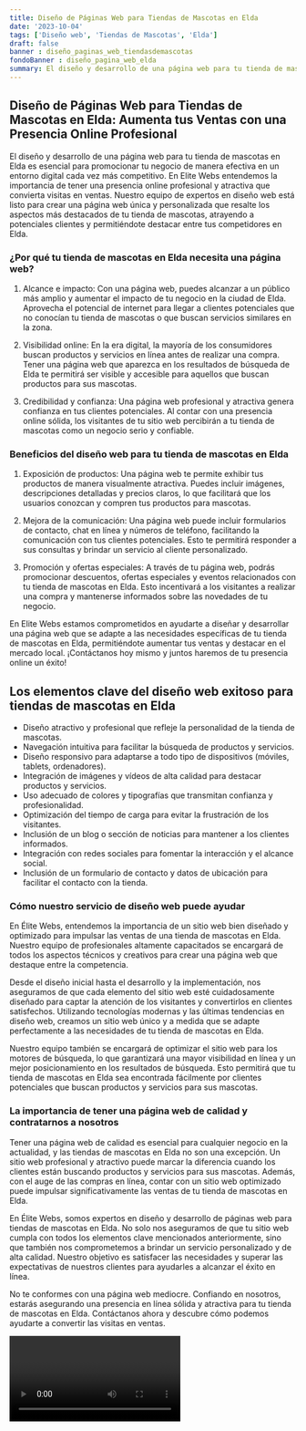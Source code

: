 ```yaml
---
title: Diseño de Páginas Web para Tiendas de Mascotas en Elda
date: '2023-10-04'
tags: ['Diseño web', 'Tiendas de Mascotas', 'Elda']
draft: false
banner : diseño_paginas_web_tiendasdemascotas
fondoBanner : diseño_pagina_web_elda
summary: El diseño y desarrollo de una página web para tu tienda de mascotas en Elda es esencial para promocionar tu negocio de manera efectiva en un entorno digital cada vez más competitivo. En Elite Webs entendemos la importancia de tener una presencia online profesional y atractiva que convierta visitas en ventas. Nuestro equipo de expertos en diseño web está listo para crear una página web única y personalizada que resalte los aspectos más destacados de tu tienda de mascotas, atrayendo a potenciales clientes y permitiéndote destacar entre tus competidores en Elda.
---
```


## Diseño de Páginas Web para Tiendas de Mascotas en Elda: Aumenta tus Ventas con una Presencia Online Profesional

El diseño y desarrollo de una página web para tu tienda de mascotas en Elda es esencial para promocionar tu negocio de manera efectiva en un entorno digital cada vez más competitivo. En Elite Webs entendemos la importancia de tener una presencia online profesional y atractiva que convierta visitas en ventas. Nuestro equipo de expertos en diseño web está listo para crear una página web única y personalizada que resalte los aspectos más destacados de tu tienda de mascotas, atrayendo a potenciales clientes y permitiéndote destacar entre tus competidores en Elda.

### ¿Por qué tu tienda de mascotas en Elda necesita una página web?

1. Alcance e impacto: Con una página web, puedes alcanzar a un público más amplio y aumentar el impacto de tu negocio en la ciudad de Elda. Aprovecha el potencial de internet para llegar a clientes potenciales que no conocían tu tienda de mascotas o que buscan servicios similares en la zona.

2. Visibilidad online: En la era digital, la mayoría de los consumidores buscan productos y servicios en línea antes de realizar una compra. Tener una página web que aparezca en los resultados de búsqueda de Elda te permitirá ser visible y accesible para aquellos que buscan productos para sus mascotas.

3. Credibilidad y confianza: Una página web profesional y atractiva genera confianza en tus clientes potenciales. Al contar con una presencia online sólida, los visitantes de tu sitio web percibirán a tu tienda de mascotas como un negocio serio y confiable.

### Beneficios del diseño web para tu tienda de mascotas en Elda

1. Exposición de productos: Una página web te permite exhibir tus productos de manera visualmente atractiva. Puedes incluir imágenes, descripciones detalladas y precios claros, lo que facilitará que los usuarios conozcan y compren tus productos para mascotas.

2. Mejora de la comunicación: Una página web puede incluir formularios de contacto, chat en línea y números de teléfono, facilitando la comunicación con tus clientes potenciales. Esto te permitirá responder a sus consultas y brindar un servicio al cliente personalizado.

3. Promoción y ofertas especiales: A través de tu página web, podrás promocionar descuentos, ofertas especiales y eventos relacionados con tu tienda de mascotas en Elda. Esto incentivará a los visitantes a realizar una compra y mantenerse informados sobre las novedades de tu negocio.

En Elite Webs estamos comprometidos en ayudarte a diseñar y desarrollar una página web que se adapte a las necesidades específicas de tu tienda de mascotas en Elda, permitiéndote aumentar tus ventas y destacar en el mercado local. ¡Contáctanos hoy mismo y juntos haremos de tu presencia online un éxito!

<GifSeo />

<Cta />

## Los elementos clave del diseño web exitoso para tiendas de mascotas en Elda

- Diseño atractivo y profesional que refleje la personalidad de la tienda de mascotas.
- Navegación intuitiva para facilitar la búsqueda de productos y servicios.
- Diseño responsivo para adaptarse a todo tipo de dispositivos (móviles, tablets, ordenadores).
- Integración de imágenes y vídeos de alta calidad para destacar productos y servicios.
- Uso adecuado de colores y tipografías que transmitan confianza y profesionalidad.
- Optimización del tiempo de carga para evitar la frustración de los visitantes.
- Inclusión de un blog o sección de noticias para mantener a los clientes informados.
- Integración con redes sociales para fomentar la interacción y el alcance social.
- Inclusión de un formulario de contacto y datos de ubicación para facilitar el contacto con la tienda.

### Cómo nuestro servicio de diseño web puede ayudar

En Élite Webs, entendemos la importancia de un sitio web bien diseñado y optimizado para impulsar las ventas de una tienda de mascotas en Elda. Nuestro equipo de profesionales altamente capacitados se encargará de todos los aspectos técnicos y creativos para crear una página web que destaque entre la competencia.

Desde el diseño inicial hasta el desarrollo y la implementación, nos aseguramos de que cada elemento del sitio web esté cuidadosamente diseñado para captar la atención de los visitantes y convertirlos en clientes satisfechos. Utilizando tecnologías modernas y las últimas tendencias en diseño web, creamos un sitio web único y a medida que se adapte perfectamente a las necesidades de tu tienda de mascotas en Elda.

Nuestro equipo también se encargará de optimizar el sitio web para los motores de búsqueda, lo que garantizará una mayor visibilidad en línea y un mejor posicionamiento en los resultados de búsqueda. Esto permitirá que tu tienda de mascotas en Elda sea encontrada fácilmente por clientes potenciales que buscan productos y servicios para sus mascotas.

### La importancia de tener una página web de calidad y contratarnos a nosotros

Tener una página web de calidad es esencial para cualquier negocio en la actualidad, y las tiendas de mascotas en Elda no son una excepción. Un sitio web profesional y atractivo puede marcar la diferencia cuando los clientes están buscando productos y servicios para sus mascotas. Además, con el auge de las compras en línea, contar con un sitio web optimizado puede impulsar significativamente las ventas de tu tienda de mascotas en Elda.

En Élite Webs, somos expertos en diseño y desarrollo de páginas web para tiendas de mascotas en Elda. No solo nos aseguramos de que tu sitio web cumpla con todos los elementos clave mencionados anteriormente, sino que también nos comprometemos a brindar un servicio personalizado y de alta calidad. Nuestro objetivo es satisfacer las necesidades y superar las expectativas de nuestros clientes para ayudarles a alcanzar el éxito en línea.

No te conformes con una página web mediocre. Confiando en nosotros, estarás asegurando una presencia en línea sólida y atractiva para tu tienda de mascotas en Elda. Contáctanos ahora y descubre cómo podemos ayudarte a convertir las visitas en ventas.

<Video />

<CtaBot job='Tiendas de Mascotas' city='Elda'/>

<Gmaps query='Elda+españa+maps' />